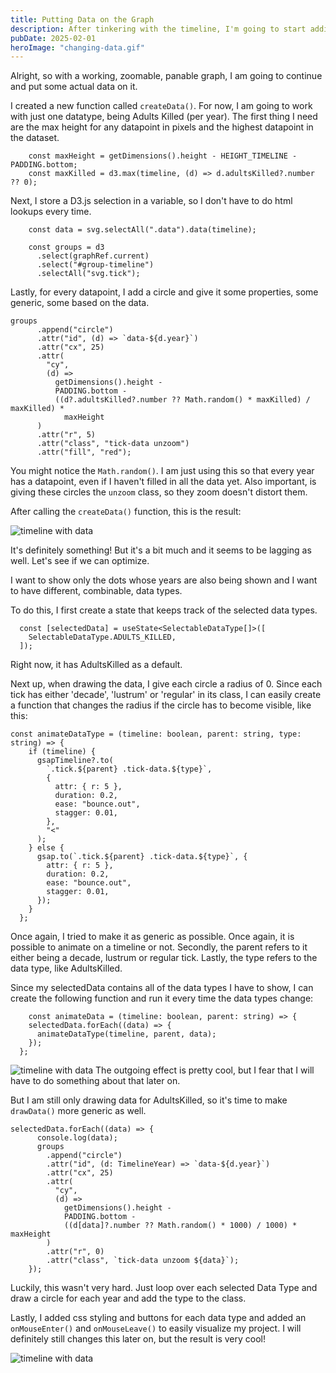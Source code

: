 ```yaml
---
title: Putting Data on the Graph
description: After tinkering with the timeline, I'm going to start adding data to the graph.
pubDate: 2025-02-01
heroImage: "changing-data.gif"
---
```


Alright, so with a working, zoomable, panable graph, I am going to continue and put some actual data on it.

I created a new function called `createData()`. For now, I am going to work with just one datatype, being Adults Killed (per year).
The first thing I need are the max height for any datapoint in pixels and the highest datapoint in the dataset.

```tsx
    const maxHeight = getDimensions().height - HEIGHT_TIMELINE - PADDING.bottom;
    const maxKilled = d3.max(timeline, (d) => d.adultsKilled?.number ?? 0);
```

Next, I store a D3.js selection in a variable, so I don't have to do html lookups every time.

```tsx
    const data = svg.selectAll(".data").data(timeline);

    const groups = d3
      .select(graphRef.current)
      .select("#group-timeline")
      .selectAll("svg.tick");
```

Lastly, for every datapoint, I add a circle and give it some properties, some generic, some based on the data.

```tsx
groups
      .append("circle")
      .attr("id", (d) => `data-${d.year}`)
      .attr("cx", 25)
      .attr(
        "cy",
        (d) =>
          getDimensions().height -
          PADDING.bottom -
          ((d?.adultsKilled?.number ?? Math.random() * maxKilled) / maxKilled) *
            maxHeight
      )
      .attr("r", 5)
      .attr("class", "tick-data unzoom")
      .attr("fill", "red");
```

You might notice the `Math.random()`. I am just using this so that every year has a datapoint, even if I haven't filled in all the data yet.
Also important, is giving these circles the `unzoom` class, so they zoom doesn't distort them.

After calling the `createData()` function, this is the result:

![timeline with data](/putting-data-on-the-graph/random-red-dots.gif)

It's definitely something! But it's a bit much and it seems to be lagging as well. Let's see if we can optimize.

I want to show only the dots whose years are also being shown and I want to have different, combinable, data types.

To do this, I first create a state that keeps track of the selected data types.

```tsx
  const [selectedData] = useState<SelectableDataType[]>([
    SelectableDataType.ADULTS_KILLED,
  ]);
```

Right now, it has AdultsKilled as a default.

Next up, when drawing the data, I give each circle a radius of 0. Since each tick has either 'decade', 'lustrum' or 'regular' in its class, I can easily create a function that changes the radius if the circle has to become visible, like this:

```tsx
const animateDataType = (timeline: boolean, parent: string, type: string) => {
    if (timeline) {
      gsapTimeline?.to(
        `.tick.${parent} .tick-data.${type}`,
        {
          attr: { r: 5 },
          duration: 0.2,
          ease: "bounce.out",
          stagger: 0.01,
        },
        "<"
      );
    } else {
      gsap.to(`.tick.${parent} .tick-data.${type}`, {
        attr: { r: 5 },
        duration: 0.2,
        ease: "bounce.out",
        stagger: 0.01,
      });
    }
  };
```

Once again, I tried to make it as generic as possible. Once again, it is possible to animate on a timeline or not. Secondly, the parent refers to it either being a decade, lustrum or regular tick. Lastly, the type refers to the data type, like AdultsKilled.

Since my selectedData contains all of the data types I have to show, I can create the following function and run it every time the data types change:

```tsx
    const animateData = (timeline: boolean, parent: string) => {
    selectedData.forEach((data) => {
      animateDataType(timeline, parent, data);
    });
  };
```

![timeline with data](/putting-data-on-the-graph/data-on-zoom.gif)
The outgoing effect is pretty cool, but I fear that I will have to do something about that later on.


But I am still only drawing data for AdultsKilled, so it's time to make `drawData()` more generic as well. 

```tsx
selectedData.forEach((data) => {
      console.log(data);
      groups
        .append("circle")
        .attr("id", (d: TimelineYear) => `data-${d.year}`)
        .attr("cx", 25)
        .attr(
          "cy",
          (d) =>
            getDimensions().height -
            PADDING.bottom -
            ((d[data]?.number ?? Math.random() * 1000) / 1000) * maxHeight
        )
        .attr("r", 0)
        .attr("class", `tick-data unzoom ${data}`);
    });
```

Luckily, this wasn't very hard. Just loop over each selected Data Type and draw a circle for each year and add the type to the class.

Lastly, I added css styling and buttons for each data type and added an `onMouseEnter()` and `onMouseLeave()` to easily visualize my project. I will definitely still changes this later on, but the result is very cool!

![timeline with data](/headers/changing-data.gif)